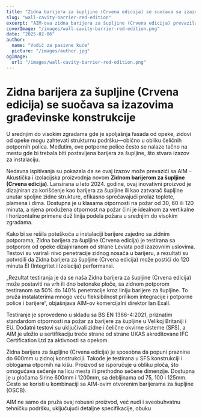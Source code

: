 ```yaml
---
title: "Zidna barijera za šupljine (Crvena edicija) se suočava sa izazovima građevinske konstrukcije"
slug: "wall-cavity-barrier-red-edition"
excerpt: "AIM-ova zidna barijera za šupljine (Crvena edicija) prevazilazi izazove instalacije integracijom sa zidnim potporama dok osigurava robusnu zaštitu od požara."
coverImage: "/images/wall-cavity-barrier-red-edition.png"
date: "2025-02-06"
author:
  name: "Vodič za pasivne kuće"
  picture: "/images/author.jpg"
ogImage:
  url: "/images/wall-cavity-barrier-red-edition.png"
---
```


# Zidna barijera za šupljine (Crvena edicija) se suočava sa izazovima građevinske konstrukcije

U srednjim do visokim zgradama gde je spoljašnja fasada od opeke, zidovi od opeke mogu zahtevati strukturnu podršku—obično u obliku čeličnih potpornih polica. Međutim, ove potporne police često se nalaze tačno na mestu gde bi trebala biti postavljena barijera za šupljine, što stvara izazov za instalaciju.

Nedavna ispitivanja su pokazala da se ovaj izazov može prevazići sa AIM – Akustička i izolacijska proizvodnja novom **Zidnom barijerom za šupljine (Crvena edicija)**. Lansirana u leto 2024. godine, ovaj inovativni proizvod je dizajniran za korišćenje kao barijera za šupljine ili kao zatvarač šupljine unutar spoljne zidne strukture, efikasno sprečavajući prolaz toplote, plamena i dima. Dostupna je u klasama otpornosti na požar od 30, 60 ili 120 minuta, a njena produžena otpornost na požar čini je idealnom za vertikalne i horizontalne primene duž linija podela požara u srednjim do visokim zgradama.

Kako bi se rešila poteškoća u instalaciji barijere zajedno sa zidnim potporama, Zidna barijera za šupljine (Crvena edicija) je testirana sa potporom od opeke dizajniranom od strane Leviata pod izazovnim uslovima. Testovi su varirali nivo penetracije zidnog nosača u barijeru, a rezultati su potvrdili da Zidna barijera za šupljine (Crvena edicija) može postići do 120 minuta EI (Integritet i Izolacija) performansi.

„Rezultat testiranja je da se naša Zidna barijera za šupljine (Crvena edicija) može postaviti na vrh ili dno betonske ploče, sa zidnom potporom testiranom sa 50% do 140% penetracije kroz liniju barijere za šupljine. To pruža instalaterima mnogo veću fleksibilnost prilikom integracije i potporne police i barijere“, objašnjava AIM-ov komercijalni direktor Ian Exall.

Testiranje je sprovedeno u skladu sa BS EN 1366-4:2021, priznatim standardom otpornosti na požar za barijere za šupljine u Velikoj Britaniji i EU. Dodatni testovi su uključivali zidne i čelične okvirne sisteme (SFS), a AIM je uložio u sertifikaciju treće strane od strane UKAS akreditovane IFC Certification Ltd za aktivnosti sa opekom.

Zidna barijera za šupljine (Crvena edicija) je sposobna da popuni praznine do 600mm u zidnoj konstrukciji. Takođe je testirana u SFS konstrukciji i oblogama otpornih na kišu. Proizvod se isporučuje u obliku ploča, što omogućava sečenje na licu mesta ili prethodno sečene dimenzije. Dostupna je u pločama širine 600mm i 1200mm, sa debljinama od 75, 100 i 125mm. Često se koristi u kombinaciji sa AIM-ovim otvorenim barijerama za šupljine (OSCB).

AIM ne samo da pruža ovaj robusni proizvod, već nudi i sveobuhvatnu tehničku podršku, uključujući detaljne specifikacije, obuku